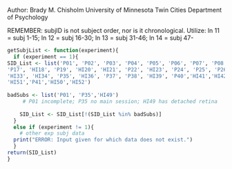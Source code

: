 Author: Brady M. Chisholm
University of Minnesota Twin Cities
Department of Psychology


REMEMBER: subjID is not subject order, nor is it chronological. Utilize: 
ln 11 = subj 1-15; ln 12 = subj 16-30; ln 13 = subj 31-46; ln 14 = subj 47-
```r
getSubjList <- function(experiment){
  if (experiment == 1){
SID_List <- list('P01', 'P02', 'P03', 'P04', 'P05', 'P06', 'P07', 'P08', 'P09', 'P10', 'P11', 'P12', 'P13', 'HI14', 'HI15', 
'P17', 'HI18', 'P19', 'HI20', 'HI21', 'P22', 'HI23', 'P24', 'P25', 'P26', 'HI27', 'HI28', 'P30', 'P31', 'P32',
'HI33', 'HI34', 'P35', 'HI36', 'P37', 'P38', 'HI39', 'P40','HI41','HI42','HI43','HI44','HI45','HI46','HI47','HI48',
'HI51','P41','HI50','HI52') 
  
badSubs <- list('P01', 'P35','HI49')
     # P01 incomplete; P35 no main session; HI49 has detached retina
    
    SID_List <- SID_List[!(SID_List %in% badSubs)]
  }
  else if (experiment != 1){
    # other exp subj data 
  print("ERROR: Input given for which data does not exist.")  
  }
return(SID_List) 
}
```

